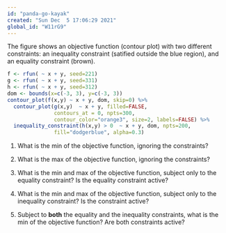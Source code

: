 ```yaml
---
id: "panda-go-kayak"
created: "Sun Dec  5 17:06:29 2021"
global_id: "W11rG9"
---
```


The figure shows an objective function (contour plot) with two different constraints: an inequality constraint (satified outside the blue region), and an equality constraint (brown).

```r
f <- rfun( ~ x + y, seed=221)
g <- rfun( ~ x + y, seed=331)
h <- rfun( ~ x + y, seed=312)
dom <- bounds(x=c(-3, 3), y=c(-3, 3))
contour_plot(f(x,y) ~ x + y, dom, skip=0) %>%
  contour_plot(g(x,y)  ~ x + y, filled=FALSE, 
               contours_at = 0, npts=300,
               contour_color="orange3", size=2, labels=FALSE) %>%
  inequality_constraint(h(x,y) > 0  ~ x + y, dom, npts=200,
               fill="dodgerblue", alpha=0.3)
```


1. What is the min of the objective function, ignoring the constraints?

2. What is the max of the objective function, ignoring the constraints?

3. What is the min and max of the objective function, subject only to the equality constraint? Is the equality constraint active?

4. What is the min and max of the objective function, subject only to the inequality constraint? Is the constraint active?

5. Subject to **both** the equality and the inequality constraints, what is the min of the objective function? Are both constraints active?


